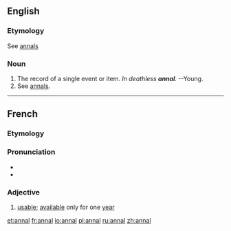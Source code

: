 ==English==
===Etymology===
See [[annals]]
===Noun===
{{en-noun}}
# The record of a single event or item. ''In deathless '''annal'''.'' --Young.
# See [[annals]].

----

==French==

===Etymology===
{{etyl|la|fr}} {{term|annus|annus|year|lang=la}}

===Pronunciation===
* {{IPA|/anal/|lang=fr}}
* {{homophones|lang=fr|anal|anale|anales|annale|annales}}

===Adjective===
{{fr-adj|mp=annaux}}

# {{legal|lang=fr}} [[usable]]; [[available]] only for one [[year]]

[[et:annal]]
[[fr:annal]]
[[io:annal]]
[[pl:annal]]
[[ru:annal]]
[[zh:annal]]